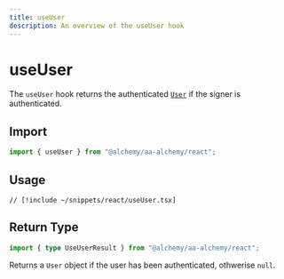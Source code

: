 ```yaml
---
title: useUser
description: An overview of the useUser hook
---
```


# useUser

The `useUser` hook returns the authenticated [`User`](/resources/types#user) if the signer is authenticated.

## Import

```ts
import { useUser } from "@alchemy/aa-alchemy/react";
```

## Usage

```tsx [useUser.tsx]
// [!include ~/snippets/react/useUser.tsx]
```

## Return Type

```ts
import { type UseUserResult } from "@alchemy/aa-alchemy/react";
```

Returns a `User` object if the user has been authenticated, othwerise `null`.
